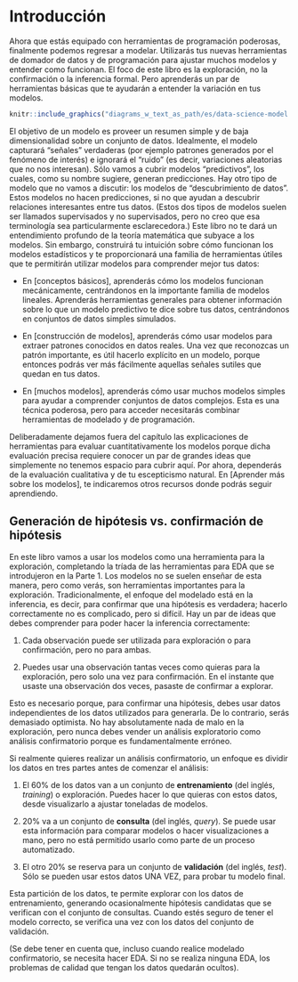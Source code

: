 # Introducción {#model-intro}

Ahora que estás equipado con herramientas de programación poderosas, finalmente podemos regresar a modelar. Utilizarás tus nuevas herramientas de domador de datos y de programación para ajustar muchos modelos y entender como funcionan. El foco de este libro es la exploración, no la confirmación o la inferencia formal. Pero aprenderás un par de herramientas básicas que te ayudarán a entender la variación en tus modelos.

```r
knitr::include_graphics("diagrams_w_text_as_path/es/data-science-model.svg")
```

El objetivo de un modelo es proveer un resumen simple y de baja dimensionalidad sobre un conjunto de datos. Idealmente, el modelo capturará "señales" verdaderas (por ejemplo patrones generados por el fenómeno de interés) e ignorará el "ruido" (es decir, variaciones aleatorias que no nos interesan). Sólo vamos a cubrir modelos "predictivos", los cuales, como su nombre sugiere, generan predicciones. Hay otro tipo de modelo que no vamos a discutir: los modelos de "descubrimiento de datos". Estos modelos no hacen predicciones, si no que ayudan a descubrir relaciones interesantes entre tus datos. (Estos dos tipos de modelos suelen ser llamados supervisados y no supervisados, pero no creo que esa terminología sea particularmente esclarecedora.)
Este libro no te dará un entendimiento profundo de la teoría matemática que subyace a los modelos. Sin embargo, construirá tu intuición sobre cómo funcionan los modelos estadísticos y te proporcionará una familia de herramientas útiles que te permitirán utilizar modelos para comprender mejor tus datos:

* En [conceptos básicos], aprenderás cómo los modelos funcionan mecánicamente,
 centrándonos en la importante familia de modelos lineales. Aprenderás herramientas
 generales para obtener información sobre lo que un modelo predictivo te dice sobre
 tus datos, centrándonos en conjuntos de datos simples simulados.

* En [construcción de modelos], aprenderás cómo usar modelos para extraer patrones
 conocidos en datos reales. Una vez que reconozcas un patrón importante,
 es útil hacerlo explícito en un modelo, porque entonces podrás ver más fácilmente
 aquellas señales sutiles que quedan en tus datos.

* En [muchos modelos], aprenderás cómo usar muchos modelos simples para ayudar
 a comprender conjuntos de datos complejos. Esta es una técnica poderosa, pero para acceder
 necesitarás combinar herramientas de modelado y de programación.

Deliberadamente dejamos fuera del capítulo las explicaciones de herramientas para evaluar cuantitativamente los modelos porque dicha evaluación precisa requiere conocer un par de grandes ideas que simplemente no tenemos espacio para cubrir aquí. Por ahora, dependerás de la evaluación cualitativa y de tu escepticismo natural. En [Aprender más sobre los modelos], te indicaremos otros recursos donde podrás seguir aprendiendo.

## Generación de hipótesis vs. confirmación de hipótesis

En este libro vamos a usar los modelos como una herramienta para la exploración, completando la tríada de las herramientas para EDA que se introdujeron en la Parte 1. Los modelos no se suelen enseñar de esta manera, pero como verás, son herramientas importantes para la exploración. Tradicionalmente, el enfoque del modelado está en la inferencia, es decir, para confirmar que una hipótesis es verdadera; hacerlo correctamente no es complicado, pero si difícil. Hay un par de ideas que debes comprender para poder hacer la inferencia correctamente:

1. Cada observación puede ser utilizada para exploración o para confirmación,
 pero no para ambas.

2. Puedes usar una observación tantas veces como quieras para la exploración,
 pero solo una vez para confirmación. En el instante que usaste una
 observación dos veces, pasaste de confirmar a explorar.

Esto es necesario porque, para confirmar una hipótesis, debes usar datos independientes de los datos utilizados para generarla. De lo contrario, serás demasiado optimista. No hay absolutamente nada de malo en la exploración, pero nunca debes vender un análisis exploratorio como análisis confirmatorio porque es fundamentalmente erróneo.

Si realmente quieres realizar un análisis confirmatorio, un enfoque es dividir los datos en tres partes antes de comenzar el análisis:

1. El 60% de los datos van a un conjunto de __entrenamiento__ (del inglés, _training_) o exploración. Puedes
 hacer lo que quieras con estos datos, desde visualizarlo a ajustar toneladas
 de modelos.

2. 20% va a un conjunto de __consulta__ (del inglés, _query_). Se puede usar esta información para comparar modelos
 o hacer visualizaciones a mano, pero no está permitido usarlo como parte de
 un proceso automatizado.

3.	El otro 20% se reserva para un conjunto de __validación__ (del inglés, _test_). Sólo se pueden usar estos
 datos UNA VEZ, para probar tu modelo final.

Esta partición de los datos, te permite explorar con los datos de entrenamiento, generando ocasionalmente hipótesis candidatas que se verifican con el conjunto de consultas. Cuando estés seguro de tener el modelo correcto, se verifica una vez con los datos del conjunto de validación.

(Se debe tener en cuenta que, incluso cuando realice modelado confirmatorio, se necesita hacer EDA. Si no se realiza ninguna EDA, los problemas de calidad que tengan los datos quedarán ocultos).
